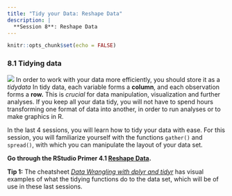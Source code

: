 ```yaml
---
title: "Tidy your Data: Reshape Data"
description: |
  **Session 8**: Reshape Data
---
```


```r
knitr::opts_chunk$set(echo = FALSE)
```

### 8.1 Tidying data

![](resources/session8/tidy_data.png)
In order to work with your data more efficiently, you should store it as a *tidydata* In tidy data, each variable forms a **column**, and each observation forms a **row.** This is *crucial* for data manipulation, visualization and further analyses. If you keep all your data tidy, you will not have to spend hours transforming one format of data into another, in order to run analyses or to make graphics in R. 

In the last 4 sessions, you will learn how to tidy your data with ease. For this session, you will familiarize yourself with the functions `gather()` and `spread()`, with which you can manipulate the layout of your data set. 

**Go through the RStudio Primer 4.1 [**Reshape Data**](https://rstudio.cloud/learn/primers/4.1).**
  
**Tip 1:** The cheatsheet [*Data Wrangling with dplyr and tidyr*](resources/session8/data-wrangling.pdf) has visual examples of what the tidying functions do to the data set, which will be of use in these last sessions. 





